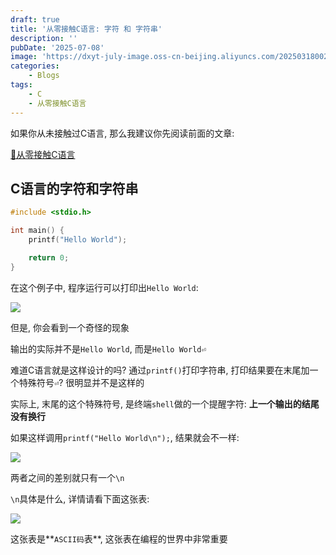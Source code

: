 ```yaml
---
draft: true
title: '从零接触C语言: 字符 和 字符串'
description: ''
pubDate: '2025-07-08'
image: 'https://dxyt-july-image.oss-cn-beijing.aliyuncs.com/20250318002323925.png'
categories:
    - Blogs
tags:
    - C
    - 从零接触C语言
---
```




<Warning>

如果你从未接触过C语言, 那么我建议你先阅读前面的文章:

[📌从零接触C语言](https://www.humid1ch.cn/blog/tag/从零接触C语言)

</Warning>

## C语言的字符和字符串

```c
#include <stdio.h>

int main() {
	printf("Hello World");

	return 0;
}
```

在这个例子中, 程序运行可以打印出`Hello World`:

![](https://dxyt-july-image.oss-cn-beijing.aliyuncs.com/image-20250708183212782.webp)

但是, 你会看到一个奇怪的现象

输出的实际并不是`Hello World`, 而是`Hello World⏎`

难道C语言就是这样设计的吗? 通过`printf()`打印字符串, 打印结果要在末尾加一个特殊符号`⏎`? 很明显并不是这样的

实际上, 末尾的这个特殊符号, 是终端`shell`做的一个提醒字符: **上一个输出的结尾没有换行**

如果这样调用`printf("Hello World\n");`, 结果就会不一样:

![](https://dxyt-july-image.oss-cn-beijing.aliyuncs.com/image-20250708211037423.webp)

两者之间的差别就只有一个`\n`

`\n`具体是什么, 详情请看下面这张表:

![](https://dxyt-july-image.oss-cn-beijing.aliyuncs.com/QQ%E6%88%AA%E5%9B%BE20250708233118.webp)

这张表是**`ASCII码`表**, 这张表在编程的世界中非常重要
